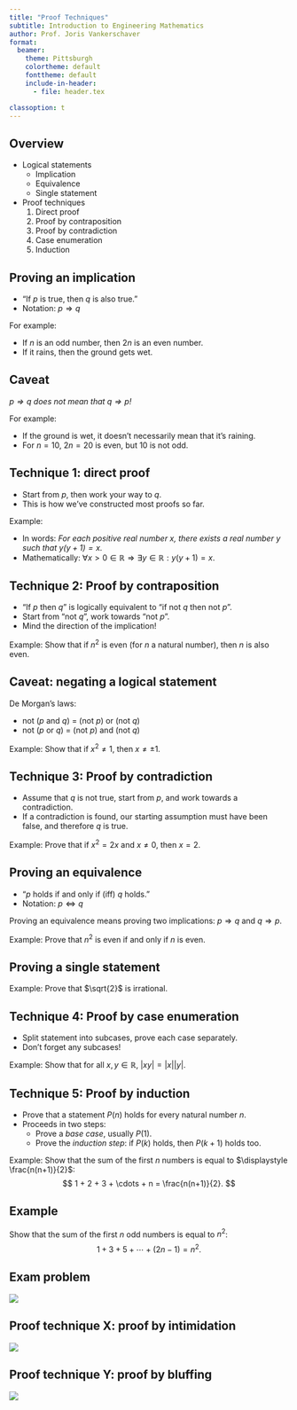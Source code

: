 ```yaml
---
title: "Proof Techniques"
subtitle: Introduction to Engineering Mathematics
author: Prof. Joris Vankerschaver
format:
  beamer:
    theme: Pittsburgh
    colortheme: default
    fonttheme: default
    include-in-header:
      - file: header.tex

classoption: t
---
```


## Overview

- Logical statements
  - Implication
  - Equivalence
  - Single statement
- Proof techniques
  1. Direct proof
  2. Proof by contraposition
  3. Proof by contradiction
  4. Case enumeration
  5. Induction

## Proving an implication 

- "If $p$ is true, then $q$ is also true."
- Notation: $p \Rightarrow q$

For example:

- If $n$ is an odd number, then $2n$ is an even number.
- If it rains, then the ground gets wet.

## Caveat

*$p \Rightarrow q$ does not mean that $q \Rightarrow p$!*

For example:

- If the ground is wet, it doesn't necessarily mean that it's raining.
- For $n = 10$, $2n = 20$ is even, but $10$ is not odd.


## Technique 1: direct proof

- Start from $p$, then work your way to $q$.
- This is how we've constructed most proofs so far.

Example:

- In words: *For each positive real number $x$, there exists a real number $y$ such that $y(y+1) = x$.*
- Mathematically: $\forall x > 0 \in \mathbb{R} \Rightarrow \exists y \in \mathbb{R}: y(y+1) = x$.

## Technique 2: Proof by contraposition

- "If $p$ then $q$" is logically equivalent to "if not $q$ then not $p$".
- Start from "not $q$", work towards "not $p$".
- Mind the direction of the implication!

Example: Show that if $n^2$ is even (for $n$ a natural number), then $n$ is also even.

## Caveat: negating a logical statement

De Morgan's laws:

- not ($p$ and $q$) = (not $p$) or (not $q$)
- not ($p$ or $q$) = (not $p$) and (not $q$)

Example: Show that if $x^2 \ne 1$, then $x \ne \pm 1$.

## Technique 3: Proof by contradiction

- Assume that $q$ is not true, start from $p$, and work towards a contradiction.
- If a contradiction is found, our starting assumption must have been false, and therefore $q$ is true.

Example: Prove that if $x^2 = 2x$ and $x \ne 0$, then $x = 2$.

## Proving an equivalence

- "$p$ holds if and only if (iff) $q$ holds."
- Notation: $p \Leftrightarrow q$

Proving an equivalence means proving two implications: $p \Rightarrow q$ and $q \Rightarrow p$.

Example: Prove that $n^2$ is even if and only if $n$ is even.

## Proving a single statement

Example: Prove that $\sqrt{2}$ is irrational.

## Technique 4: Proof by case enumeration

- Split statement into subcases, prove each case separately.
- Don't forget any subcases!

Example: Show that for all $x, y \in \mathbb{R}$, $|xy| = |x||y|$.

## Technique 5: Proof by induction

- Prove that a statement $P(n)$ holds for every natural number $n$.
- Proceeds in two steps:
  - Prove a *base case*, usually $P(1)$.
  - Prove the *induction step*: if $P(k)$ holds, then $P(k+1)$ holds too.

Example: Show that the sum of the first $n$ numbers is equal to $\displaystyle \frac{n(n+1)}{2}$:
$$
	1 + 2 + 3 + \cdots + n = \frac{n(n+1)}{2}.
$$

## Example

Show that the sum of the first $n$ odd numbers is equal to $n^2$:
$$
	1 + 3 + 5 + \cdots + (2n - 1) = n^2.
$$

## Exam problem

![](./images/08-proof-techniques/proof-question.png){fig-align="center"}

## Proof technique X: proof by intimidation

![](./images/08-proof-techniques/intimidation.jpeg){fig-align="center"}


## Proof technique Y: proof by bluffing

![](./images/08-proof-techniques/bluffing.png){fig-align="center"}
